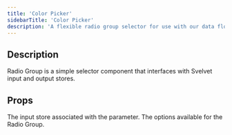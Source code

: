 ```yaml
---
title: 'Color Picker'
sidebarTitle: 'Color Picker'
description: 'A flexible radio group selector for use with our data flow system'
---
```


## Description

Radio Group is a simple selector component that interfaces with Svelvet input and output stores.

## Props

<ResponseField name="parameterStore" required type="CustomWritable<string>">
  The input store associated with the parameter.
</ResponseField>

<ResponseField name="options" required type="Array<string>">
  The options available for the Radio Group.
</ResponseField>
